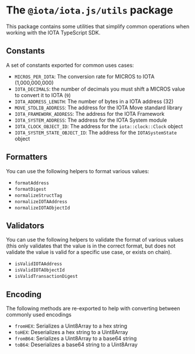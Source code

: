# The `@iota/iota.js/utils` package

This package contains some utilities that simplify common operations when working with the IOTA
TypeScript SDK.

## Constants

A set of constants exported for common uses cases:

- `MICROS_PER_IOTA`: The conversion rate for MICROS to IOTA (1,000,000,000)
- `IOTA_DECIMALS`: the number of decimals you must shift a MICROS value to convert it to IOTA (`9`)
- `IOTA_ADDRESS_LENGTH`: The number of bytes in a IOTA address (32)
- `MOVE_STDLIB_ADDRESS`: The address for the IOTA Move standard library
- `IOTA_FRAMEWORK_ADDRESS`: The address for the IOTA Framework
- `IOTA_SYSTEM_ADDRESS`: The address for the IOTA System module
- `IOTA_CLOCK_OBJECT_ID`: The address for the `iota::clock::Clock` object
- `IOTA_SYSTEM_STATE_OBJECT_ID`: The address for the `IOTASystemState` object

## Formatters

You can use the following helpers to format various values:

- `formatAddress`
- `formatDigest`
- `normalizeStructTag`
- `normalizeIOTAAddress`
- `normalizeIOTAObjectId`

## Validators

You can use the following helpers to validate the format of various values (this only validates that
the value is in the correct format, but does not validate the value is valid for a specific use
case, or exists on chain).

- `isValidIOTAAddress`
- `isValidIOTAObjectId`
- `isValidTransactionDigest`

## Encoding

The following methods are re-exported to help with converting between commonly used encodings

- `fromHEX`: Serializes a Uint8Array to a hex string
- `toHEX`: Deserializes a hex string to a Uint8Array
- `fromB64`: Serializes a Uint8Array to a base64 string
- `toB64`: Deserializes a base64 string to a Uint8Array
